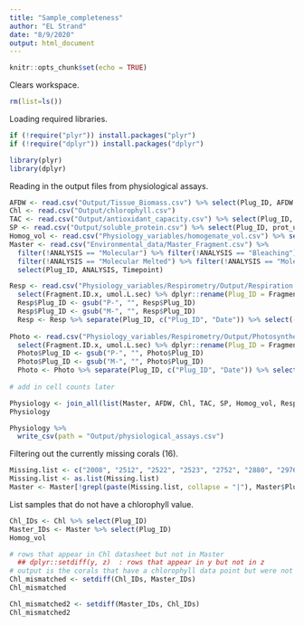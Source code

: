 ```yaml
---
title: "Sample_completeness"
author: "EL Strand"
date: "8/9/2020"
output: html_document
---
```


```r
knitr::opts_chunk$set(echo = TRUE)
```

Clears workspace. 
```r
rm(list=ls())
```

Loading required libraries. 
```r
if (!require("plyr")) install.packages("plyr")
if (!require("dplyr")) install.packages("dplyr")

library(plyr)
library(dplyr)
```

Reading in the output files from physiological assays. 
```r
AFDW <- read.csv("Output/Tissue_Biomass.csv") %>% select(Plug_ID, AFDW.mg.cm2)
Chl <- read.csv("Output/chlorophyll.csv")
TAC <- read.csv("Output/antioxidant_capacity.csv") %>% select(Plug_ID, CRE.umol.mgprot)
SP <- read.csv("Output/soluble_protein.csv") %>% select(Plug_ID, prot_ug.cm2)
Homog_vol <- read.csv("Physiology_variables/homogenate_vol.csv") %>% select(Plug_ID, vol_mL)
Master <- read.csv("Environmental_data/Master_Fragment.csv") %>%
  filter(!ANALYSIS == "Molecular") %>% filter(!ANALYSIS == "Bleaching") %>% filter(!ANALYSIS == "NA") %>% 
  filter(!ANALYSIS == "Molecular Melted") %>% filter(!ANALYSIS == "Molecular BB") %>% # need to keep "Physiology" and "Physiology/Molecular"
  select(Plug_ID, ANALYSIS, Timepoint)

Resp <- read.csv("Physiology_variables/Respirometry/Output/Respiration.rates.csv") %>%
  select(Fragment.ID.x, umol.L.sec) %>% dplyr::rename(Plug_ID = Fragment.ID.x) %>% dplyr::rename(Resp_value = umol.L.sec)
  Resp$Plug_ID <- gsub("P-", "", Resp$Plug_ID)
  Resp$Plug_ID <- gsub("M-", "", Resp$Plug_ID)
  Resp <- Resp %>% separate(Plug_ID, c("Plug_ID", "Date")) %>% select(-Date)
  
Photo <- read.csv("Physiology_variables/Respirometry/Output/Photosynthesis.rates.csv") %>%
  select(Fragment.ID.x, umol.L.sec) %>% dplyr::rename(Plug_ID = Fragment.ID.x) %>% dplyr::rename(Photo_value = umol.L.sec)
  Photo$Plug_ID <- gsub("P-", "", Photo$Plug_ID)
  Photo$Plug_ID <- gsub("M-", "", Photo$Plug_ID)
  Photo <- Photo %>% separate(Plug_ID, c("Plug_ID", "Date")) %>% select(-Date)
  
# add in cell counts later

Physiology <- join_all(list(Master, AFDW, Chl, TAC, SP, Homog_vol, Resp, Photo), by='Plug_ID', type='left')
Physiology

Physiology %>%
  write_csv(path = "Output/physiological_assays.csv")
```

Filtering out the currently missing corals (16). 
```r
Missing.list <- c("2008", "2512", "2522", "2523", "2752", "2880", "2976", "3003", "1603", "1739", "2200", "2528", "2740", "2859", "2981", "2984")
Missing.list <- as.list(Missing.list)
Master <- Master[!grepl(paste(Missing.list, collapse = "|"), Master$Plug_ID),]
```

List samples that do not have a chlorophyll value. 
```r
Chl_IDs <- Chl %>% select(Plug_ID)
Master_IDs <- Master %>% select(Plug_ID)
Homog_vol

# rows that appear in Chl datasheet but not in Master
  ## dplyr::setdiff(y, z)  : rows that appear in y but not in z
# output is the corals that have a chlorophyll data point but were not in master spreadsheet
Chl_mismatched <- setdiff(Chl_IDs, Master_IDs) 
Chl_mismatched

Chl_mismatched2 <- setdiff(Master_IDs, Chl_IDs) 
Chl_mismatched2



```



